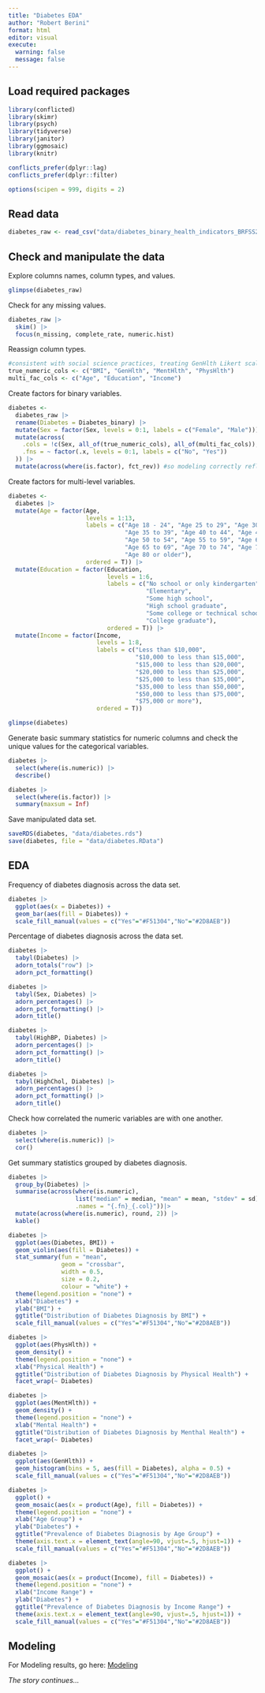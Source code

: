 ```yaml
---
title: "Diabetes EDA"
author: "Robert Berini"
format: html
editor: visual
execute: 
  warning: false
  message: false
---
```


## Load required packages

```r
library(conflicted)
library(skimr)
library(psych)
library(tidyverse)
library(janitor)
library(ggmosaic)
library(knitr)

conflicts_prefer(dplyr::lag)
conflicts_prefer(dplyr::filter)

options(scipen = 999, digits = 2)
```

## Read data

```r
diabetes_raw <- read_csv("data/diabetes_binary_health_indicators_BRFSS2015.csv")
```

## Check and manipulate the data

Explore columns names, column types, and values.

```r
glimpse(diabetes_raw)
```

Check for any missing values.

```r
diabetes_raw |>
  skim() |>
  focus(n_missing, complete_rate, numeric.hist)
```

Reassign column types.

```r
#consistent with social science practices, treating GenHlth Likert scale as an interval scale
true_numeric_cols <- c("BMI", "GenHlth", "MentHlth", "PhysHlth")
multi_fac_cols <- c("Age", "Education", "Income")
```

Create factors for binary variables.

```r
diabetes <-
  diabetes_raw |>
  rename(Diabetes = Diabetes_binary) |>
  mutate(Sex = factor(Sex, levels = 0:1, labels = c("Female", "Male"))) |>
  mutate(across(
    .cols = !c(Sex, all_of(true_numeric_cols), all_of(multi_fac_cols)),
    .fns = ~ factor(.x, levels = 0:1, labels = c("No", "Yes"))
  )) |>
  mutate(across(where(is.factor), fct_rev)) #so modeling correctly reflects positive class
```

Create factors for multi-level variables.

```r
diabetes <-
  diabetes |>
  mutate(Age = factor(Age, 
                      levels = 1:13, 
                      labels = c("Age 18 - 24", "Age 25 to 29", "Age 30 to 34", 
                                 "Age 35 to 39", "Age 40 to 44", "Age 45 to 49", 
                                 "Age 50 to 54", "Age 55 to 59", "Age 60 to 64", 
                                 "Age 65 to 69", "Age 70 to 74", "Age 75 to 79", 
                                 "Age 80 or older"),
                      ordered = T)) |>
  mutate(Education = factor(Education, 
                            levels = 1:6, 
                            labels = c("No school or only kindergarten", 
                                       "Elementary", 
                                       "Some high school", 
                                       "High school graduate", 
                                       "Some college or technical school", 
                                       "College graduate"),
                            ordered = T)) |>
  mutate(Income = factor(Income, 
                         levels = 1:8, 
                         labels = c("Less than $10,000", 
                                    "$10,000 to less than $15,000", 
                                    "$15,000 to less than $20,000", 
                                    "$20,000 to less than $25,000", 
                                    "$25,000 to less than $35,000", 
                                    "$35,000 to less than $50,000", 
                                    "$50,000 to less than $75,000", 
                                    "$75,000 or more"),
                         ordered = T))
```

```r
glimpse(diabetes)
```

Generate basic summary statistics for numeric columns and check the unique values for the categorical variables.

```r
diabetes |>
  select(where(is.numeric)) |>
  describe()
```

```r
diabetes |>
  select(where(is.factor)) |>
  summary(maxsum = Inf)
```

Save manipulated data set.

```r
saveRDS(diabetes, "data/diabetes.rds")
save(diabetes, file = "data/diabetes.RData")
```

## EDA

Frequency of diabetes diagnosis across the data set.

```r
diabetes |>
  ggplot(aes(x = Diabetes)) +
  geom_bar(aes(fill = Diabetes)) +
  scale_fill_manual(values = c("Yes"="#F51304","No"="#2D8AEB"))
```

Percentage of diabetes diagnosis across the data set.

```r
diabetes |>
  tabyl(Diabetes) |>
  adorn_totals("row") |>
  adorn_pct_formatting()
```

```r
diabetes |>
  tabyl(Sex, Diabetes) |>
  adorn_percentages() |>
  adorn_pct_formatting() |>
  adorn_title()
```

```r
diabetes |>
  tabyl(HighBP, Diabetes) |>
  adorn_percentages() |>
  adorn_pct_formatting() |>
  adorn_title()
```

```r
diabetes |>
  tabyl(HighChol, Diabetes) |>
  adorn_percentages() |>
  adorn_pct_formatting() |>
  adorn_title()
```

Check how correlated the numeric variables are with one another.

```r
diabetes |>
  select(where(is.numeric)) |>
  cor()
```

Get summary statistics grouped by diabetes diagnosis.

```r
diabetes |>
  group_by(Diabetes) |>
  summarise(across(where(is.numeric),
                   list("median" = median, "mean" = mean, "stdev" = sd),
                   .names = "{.fn}_{.col}"))|>
  mutate(across(where(is.numeric), round, 2)) |>
  kable()
```

```r
diabetes |>
  ggplot(aes(Diabetes, BMI)) +
  geom_violin(aes(fill = Diabetes)) +
  stat_summary(fun = "mean",
               geom = "crossbar", 
               width = 0.5,
               size = 0.2,
               colour = "white") +
  theme(legend.position = "none") +
  xlab("Diabetes") +
  ylab("BMI") +
  ggtitle("Distribution of Diabetes Diagnosis by BMI") +
  scale_fill_manual(values = c("Yes"="#F51304","No"="#2D8AEB"))
```

```r
diabetes |>
  ggplot(aes(PhysHlth)) +
  geom_density() +
  theme(legend.position = "none") +
  xlab("Physical Health") +
  ggtitle("Distribution of Diabetes Diagnosis by Physical Health") +
  facet_wrap(~ Diabetes)
```

```r
diabetes |>
  ggplot(aes(MentHlth)) +
  geom_density() +
  theme(legend.position = "none") +
  xlab("Mental Health") +
  ggtitle("Distribution of Diabetes Diagnosis by Menthal Health") +
  facet_wrap(~ Diabetes)
```

```r
diabetes |>
  ggplot(aes(GenHlth)) +
  geom_histogram(bins = 5, aes(fill = Diabetes), alpha = 0.5) +
  scale_fill_manual(values = c("Yes"="#F51304","No"="#2D8AEB"))
```

```r
diabetes |>
  ggplot() +
  geom_mosaic(aes(x = product(Age), fill = Diabetes)) +
  theme(legend.position = "none") +
  xlab("Age Group") +
  ylab("Diabetes") +
  ggtitle("Prevalence of Diabetes Diagnosis by Age Group") +
  theme(axis.text.x = element_text(angle=90, vjust=.5, hjust=1)) +
  scale_fill_manual(values = c("Yes"="#F51304","No"="#2D8AEB"))
```

```r
diabetes |>
  ggplot() +
  geom_mosaic(aes(x = product(Income), fill = Diabetes)) +
  theme(legend.position = "none") +
  xlab("Income Range") +
  ylab("Diabetes") +
  ggtitle("Prevalence of Diabetes Diagnosis by Income Range") +
  theme(axis.text.x = element_text(angle=90, vjust=.5, hjust=1)) +
  scale_fill_manual(values = c("Yes"="#F51304","No"="#2D8AEB"))
```

## Modeling

For Modeling results, go here: [Modeling](Modeling.html)

*The story continues...*
